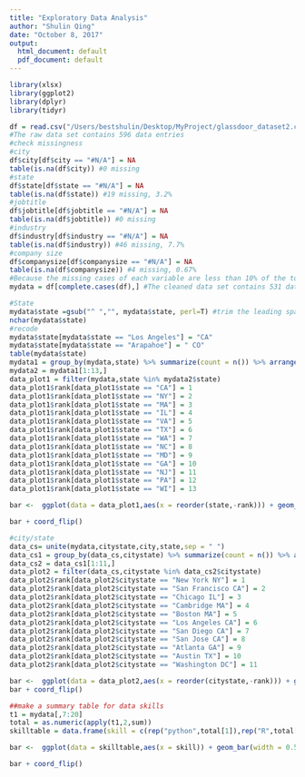 ```yaml
---
title: "Exploratory Data Analysis"
author: "Shulin Qing"
date: "October 8, 2017"
output:
  html_document: default
  pdf_document: default
---
```


```r
library(xlsx)
library(ggplot2)
library(dplyr)
library(tidyr)

df = read.csv("/Users/bestshulin/Desktop/MyProject/glassdoor_dataset2.csv",stringsAsFactors = FALSE,na.strings = "NA")
#The raw data set contains 596 data entries
#check missingness 
#city
df$city[df$city == "#N/A"] = NA
table(is.na(df$city)) #0 missing
#state
df$state[df$state == "#N/A"] = NA
table(is.na(df$state)) #19 missing, 3.2%
#jobtitle
df$jobtitle[df$jobtitle == "#N/A"] = NA
table(is.na(df$jobtitle)) #0 missing
#industry
df$industry[df$industry == "#N/A"] = NA
table(is.na(df$industry)) #46 missing, 7.7%
#company size
df$companysize[df$companysize == "#N/A"] = NA
table(is.na(df$companysize)) #4 missing, 0.67%
#Because the missing cases of each variable are less than 10% of the total data, I removed all missing data for later data analysis
mydata = df[complete.cases(df),] #The cleaned data set contains 531 data entries

#State
mydata$state =gsub("^ ","", mydata$state, perl=T) #trim the leading space
nchar(mydata$state)
#recode 
mydata$state[mydata$state == "Los Angeles"] = "CA"
mydata$state[mydata$state == "Arapahoe"] = " CO"
table(mydata$state)
mydata1 = group_by(mydata,state) %>% summarize(count = n()) %>% arrange(desc(count))
mydata2 = mydata1[1:13,]
data_plot1 = filter(mydata,state %in% mydata2$state)
data_plot1$rank[data_plot1$state == "CA"] = 1
data_plot1$rank[data_plot1$state == "NY"] = 2
data_plot1$rank[data_plot1$state == "MA"] = 3
data_plot1$rank[data_plot1$state == "IL"] = 4
data_plot1$rank[data_plot1$state == "VA"] = 5
data_plot1$rank[data_plot1$state == "TX"] = 6
data_plot1$rank[data_plot1$state == "WA"] = 7
data_plot1$rank[data_plot1$state == "NC"] = 8
data_plot1$rank[data_plot1$state == "MD"] = 9
data_plot1$rank[data_plot1$state == "GA"] = 10
data_plot1$rank[data_plot1$state == "NJ"] = 11
data_plot1$rank[data_plot1$state == "PA"] = 12
data_plot1$rank[data_plot1$state == "WI"] = 13

bar <-  ggplot(data = data_plot1,aes(x = reorder(state,-rank))) + geom_bar(width = 0.5)+geom_text(stat='count',aes(x = state,label=..count..),hjust = -0.6)+ labs(x = "State", y = "Count") 

bar + coord_flip()

#city/state
data_cs= unite(mydata,citystate,city,state,sep = " ")
data_cs1 = group_by(data_cs,citystate) %>% summarize(count = n()) %>% arrange(desc(count))
data_cs2 = data_cs1[1:11,]
data_plot2 = filter(data_cs,citystate %in% data_cs2$citystate)
data_plot2$rank[data_plot2$citystate == "New York NY"] = 1
data_plot2$rank[data_plot2$citystate == "San Francisco CA"] = 2
data_plot2$rank[data_plot2$citystate == "Chicago IL"] = 3
data_plot2$rank[data_plot2$citystate == "Cambridge MA"] = 4
data_plot2$rank[data_plot2$citystate == "Boston MA"] = 5
data_plot2$rank[data_plot2$citystate == "Los Angeles CA"] = 6
data_plot2$rank[data_plot2$citystate == "San Diego CA"] = 7
data_plot2$rank[data_plot2$citystate == "San Jose CA"] = 8
data_plot2$rank[data_plot2$citystate == "Atlanta GA"] = 9
data_plot2$rank[data_plot2$citystate == "Austin TX"] = 10
data_plot2$rank[data_plot2$citystate == "Washington DC"] = 11

bar <-  ggplot(data = data_plot2,aes(x = reorder(citystate,-rank))) + geom_bar(width = 0.5)+geom_text(stat='count',aes(x = citystate,label=..count..),hjust = -0.7)+ labs(x = "City / State", y = "Count") 
bar + coord_flip()

##make a summary table for data skills
t1 = mydata[,7:20]
total = as.numeric(apply(t1,2,sum))
skilltable = data.frame(skill = c(rep("python",total[1]),rep("R",total[2]),rep("SAS",total[3]),rep("SQL",total[4]),rep("JAVA",total[5]),rep("Tableau",total[6]),rep("C",total[7]),rep("Perl",total[8]),rep("Excel",total[9]),rep("DeepLearning",total[10]),rep("MATLAB",total[11]),rep("StatisticalModelling",total[12]),rep("MachineLearning",total[13]),rep("Hive",total[14])))

bar <-  ggplot(data = skilltable,aes(x = skill)) + geom_bar(width = 0.5)+geom_text(stat='count',aes(x = skill,label=..count..),hjust = -0.7)+ labs(x = "Skills", y = "Count") 

bar + coord_flip()


```

